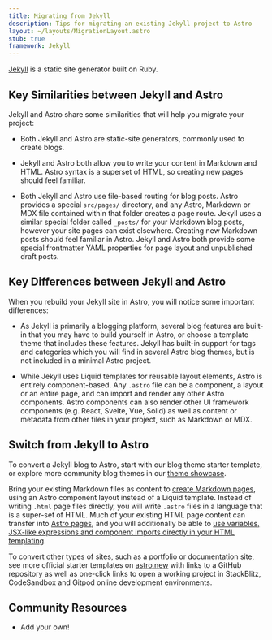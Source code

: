 ```yaml
---
title: Migrating from Jekyll
description: Tips for migrating an existing Jekyll project to Astro
layout: ~/layouts/MigrationLayout.astro
stub: true
framework: Jekyll
---
```


[Jekyll](https://jekyllrb.com) is a static site generator built on Ruby.

## Key Similarities between Jekyll and Astro

Jekyll and Astro share some similarities that will help you migrate your project:

- Both Jekyll and Astro are static-site generators, commonly used to create blogs.

- Jekyll and Astro both allow you to write your content in Markdown and HTML. Astro syntax is a superset of HTML, so creating new pages should feel familiar.

- Both Jekyll and Astro use file-based routing for blog posts. Astro provides a special `src/pages/` directory, and any Astro, Markdown or MDX file contained within that folder creates a page route. Jekyll uses a similar special folder called `_posts/` for your Markdown blog posts, however your site pages can exist elsewhere. Creating new Markdown posts should feel familiar in Astro. Jekyll and Astro both provide some special frontmatter YAML properties for page layout and unpublished draft posts.


## Key Differences between Jekyll and Astro

When you rebuild your Jekyll site in Astro, you will notice some important differences:

- As Jekyll is primarily a blogging platform, several blog features are built-in that you may have to build yourself in Astro, or choose a template theme that includes these features. Jekyll has built-in support for tags and categories which you will find in several Astro blog themes, but is not included in a minimal Astro project.

- While Jekyll uses Liquid templates for reusable layout elements, Astro is entirely component-based. Any `.astro` file can be a component, a layout or an entire page, and can import and render any other Astro components. Astro components can also render other UI framework components (e.g. React, Svelte, Vue, Solid) as well as content or metadata from other files in your project, such as Markdown or MDX.


## Switch from Jekyll to Astro

To convert a Jekyll blog to Astro, start with our blog theme starter template, or explore more community blog themes in our [theme showcase](https://astro.build/themes/). 

Bring your existing Markdown files as content to [create Markdown pages](/en/guides/markdown-content/), using an Astro component layout instead of a Liquid template. Instead of writing `.html` page files directly, you will write `.astro` files in a language that is a super-set of HTML. Much of your existing HTML page content can transfer into [Astro pages](/en/core-concepts/astro-pages/), and you will additionally be able to [use variables, JSX-like expressions and component imports directly in your HTML templating](/en/core-concepts/astro-components/#jsx-like-expressions).

To convert other types of sites, such as a portfolio or documentation site, see more official starter templates on [astro.new](https://astro.new) with links to a GitHub repository as well as one-click links to open a working project in StackBlitz, CodeSandbox and Gitpod online development environments.

## Community Resources

- Add your own!